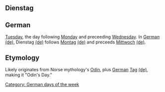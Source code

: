 ==Dienstag==
==German==
[[Tuesday]], the day following [[Monday]] and preceeding [[Wednesday]]. In [[German]] [[:de:Deutsch|(de)]], Dienstag [[:de:Dienstag|(de)]] follows [[Montag]] [[:de:Montag|(de)]] and preceeds [[Mittwoch]] [[:de:Mittwoch|(de)]].

==Etymology==
Likely originates from Norse mythology's [[Odin]], plus [[German]] [[Tag]] [[:de:Tag|(de)]], making it "Odin's Day."

[[Category: German days of the week]]
